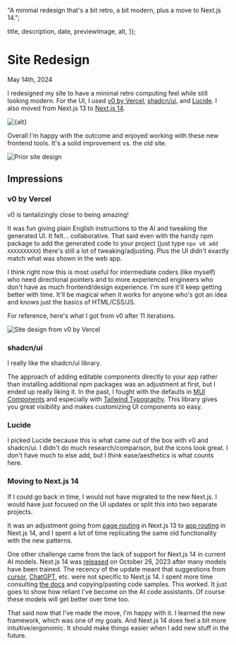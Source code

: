 
  "A minimal redesign that's a bit retro, a bit modern, plus a move to Next.js 14.";

  title,
  description,
  date,
  previewImage,
  alt,
});

# Site Redesign

<time dateTime={date} className="muted italic">
  May 14th, 2024
</time>

I redesigned my site to have a minimal retro computing feel while still looking modern. For the UI, I used [v0 by Vercel](https://v0.dev/), [shadcn/ui](https://ui.shadcn.com/), and [Lucide](https://lucide.dev/guide/packages/lucide-react). I also moved from Next.js 13 to [Next.js 14](https://nextjs.org/blog/next-14).

<Image
  className="mx-auto"
  src={previewImage}
  alt={alt}
  width={600}
  height={300}
/>

Overall I'm happy with the outcome and enjoyed working with these new frontend tools. It's a solid improvement vs. the old site.

<Image
  className="mx-auto"
  src="/images/blog/redesign-old.png"
  alt="Prior site design"
  width={600}
  height={300}
/>

## Impressions

### v0 by Vercel

v0 is tantalizingly close to being amazing!

It was fun giving plain English instructions to the AI and tweaking the generated UI. It felt... collaborative. That said even with the handy npm package to add the generated code to your project (just type `npx v0 add XXXXXXXXXX`) there's still a lot of tweaking/adjusting. Plus the UI didn't exactly match what was shown in the web app.

I think right now this is most useful for intermediate coders (like myself) who need directional pointers and to more experienced engineers who don't have as much frontend/design experience. I'm sure it'll keep getting better with time. It'll be magical when it works for anyone who's got an idea and knows just the basics of HTML/CSS/JS.

For reference, here's what I got from v0 after 11 iterations.

<Image
  className="mx-auto"
  src="/images/blog/redesign-v0.png"
  alt="Site design from v0 by Vercel"
  width={600}
  height={300}
/>

### shadcn/ui

I really like the shadcn/ui library.

The approach of adding editable components directly to your app rather than installing additional npm packages was an adjustment at first, but I ended up really liking it. In the past, I fought with the defaults in [MUI Components](https://mui.com/) and especially with [Tailwind Typography](https://tailwindcss.com/docs/plugins#typography). This library gives you great visibility and makes customizing UI components so easy.

### Lucide

I picked Lucide because this is what came out of the box with v0 and shadcn/ui. I didn't do much research/comparison, but the icons look great. I don't have much to else add, but I think ease/aesthetics is what counts here.

### Moving to Next.js 14

If I could go back in time, I would not have migrated to the new Next.js. I would have just focused on the UI updates or split this into two separate projects.

It was an adjustment going from [page routing](https://nextjs.org/docs/pages/building-your-application/routing) in Next.js 13 to [app routing](https://nextjs.org/docs/app/building-your-application/routing) in Next.js 14, and I spent a lot of time replicating the same old functionality with the new patterns.

One other challenge came from the lack of support for Next.js 14 in current AI models. Next.js 14 was [released](https://nextjs.org/blog/next-14) on October 26, 2023 after many models have been trained. The recency of the update meant that suggestions from [cursor](https://cursor.sh/), [ChatGPT](https://chatgpt.com/), etc. were not specific to Next.js 14. I spent more time consulting [the docs](https://nextjs.org/docs) and copying/pasting code samples. This worked. It just goes to show how reliant I've become on the AI code assistants. Of course these models will get better over time too.

That said now that I've made the move, I'm happy with it. I learned the new framework, which was one of my goals. And Next.js 14 does feel a bit more intuitive/ergonomic. It should make things easier when I add new stuff in the future.
